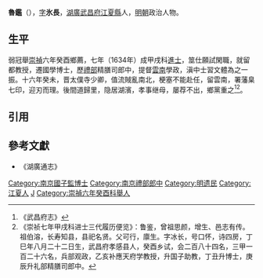 {{明清人物信息框
| 姓名 = 魯鑑
| 原名 =
| 圖片名稱 = 
| 圖片大小 = 220px
| 圖片說明 = 
| 最高職務 = 太僕寺少卿
| 國家 = 大明
| 爵位 =
| 籍貫 = [[湖廣|湖廣]][[武昌府|武昌府]][[江夏縣|江夏縣]]
| 族裔 = 
| 字號 = 字氷長
| 室名 = 
| 諡號 = 
| 出生日期 = 生年不詳
| 出生地點 = 
| 逝世日期 = 卒年不詳
| 逝世地點 = 
| 墓葬 =
| 配偶 =
| 親屬 = 
| 出身 = 
*崇禎六年癸酉科湖廣鄉試舉人
*崇禎七年甲戌科進士出身
| 經歷 = 
| 著作 =
}}

'''魯鑑'''（{{bd|16世紀||17世紀|}}），[[表字|字]]'''氷長'''，[[湖廣|湖廣]][[武昌府|武昌府]][[江夏縣|江夏縣]]人，[[明朝|明朝]]政治人物。

==生平==
弱冠舉[[崇禎|崇禎]]六年癸酉鄉薦，七年（1634年）成甲戌科[[進士|進士]]，筮仕願試閑職，就留都教授，遷國學博士，歷[[禮部|禮部]]精膳司郎中，提督[[雲南|雲南]]學政，滇中士習文體為之一振。十六年癸未，晋太僕寺少卿，值流賊亂南北，梗塞不能赴任，留雲南，署藩臬七印，迎刃而理。後間道歸里，隐居湖濱，孝事继母，屡荐不出，鄉黨重之<ref>《武昌府志》</ref><ref>《崇祯七年甲戌科进士三代履历便览》：鲁鉴，曾祖思颜，增生、邑志有传。祖伯溶，长寿知县，县祀名贤。父可行，廪生。字冰长，号口怀，诗四房，丁巳年八月二十二日生，武昌府孝感县人，癸酉乡试，会二百八十四名，三甲一百二十六名，兵部观政，乙亥补應天府学教授，升国子助教，丁丑升博士，庚辰升礼部精膳司郎中。</ref>。

==引用==
{{reflist}}

==參考文獻==
*《湖廣通志》

{{崇禎七年甲戌科殿試金榜}}
{{DEFAULTSORT:Lu魯}}
[[Category:南京國子監博士|Category:南京國子監博士]]
[[Category:南京禮部郎中|Category:南京禮部郎中]]
[[Category:明遗民|Category:明遗民]]
[[Category:江夏人|Category:江夏人]]
[[Category:魯姓|J]]
[[Category:崇禎六年癸酉科舉人|Category:崇禎六年癸酉科舉人]]